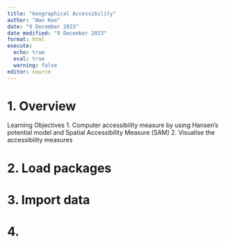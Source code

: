```yaml
---
title: "Geographical Accessibility"
author: "Wan Kee"
date: "9 December 2023"
date modified: "9 December 2023"
format: html
execute: 
  echo: true
  eval: true
  warning: false
editor: source
---
```


# 1. Overview

Learning Objectives
1. Computer accessibility measure by using Hansen’s potential model and Spatial Accessibility Measure (SAM)
2. Visualise the accessibility measures 

# 2. Load packages

# 3. Import data

# 4. 
